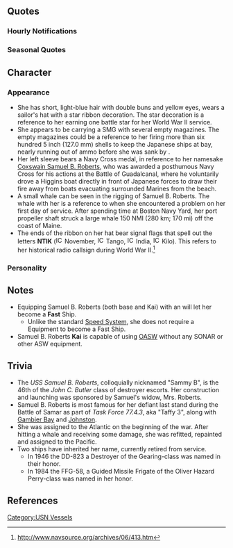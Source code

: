 {{Ship/Header}}
==Quotes==
{{Ship/Quotes
|Introduction = 私ね、ジョン・C・バトラー級護衛<br>駆逐艦、サミュエル・B・ロバーツっ。ね、覚えて！あっ、長い？　<br>じゃあ、サムでもいいよ！<br>Nice to meet you！
|Introduction/En = I am the John C. Butler-class Destroyer Escort Samuel B. Roberts! Remember it~ Ah, it's long? Sam is fine too! Nice to meet you!
|Introduction/Note = She says we can nickname her Sam! (サム)

|Introduction/Kai = ジョン・C・バトラー級護衛駆逐艦、<br>サミュエル・B・ロバーツっ 配置につきました。<br>今日も頑張って守って行きます！Yes!
|Introduction/Kai/En = John C. Butler-class Destroyer Escort Samuel B. Roberts reporting for duty. I will persevere and protect today as well!
|Introduction/Kai/Note =

|Library = 護衛駆逐艦、ジョン・C・バトラー級<br>、サミュエル・B・ロバーツっです。<br>姉妹を物凄く多いんだ。船団護衛や<br>対潜哨戒、けっこ万能何だよ。<br>って、私はね、Taffy 3 って任務部隊で、護衛空母を守って戦たんだ。<br>自分より大きくて、強い艦たちと。<br>私の事も覚えておいでね！Thanks!
|Library/En = Escort Destroyer of the John C. Butler-class, Samuel B. Roberts! There are so many of my sisters. Fleet escorts also antisubmarine patrols, i'm quite versatile. I mean, I was in the Taffy 3 task force, I defended the escort carriers and fought, against bigger and stronger ships than me. Remember that too! Thanks!
|Library/Note = Look trivia

|Secretary 1 = 私呼んだ？何？
|Secretary 1/En = Did you call me? What is it?
|Secretary 1/Note = 

|Secretary 1/Kai = Samのこと呼んだ？何？
|Secretary 1/Kai/En = Did you call me? What is it?
|Secretary 1/Kai/Note = 

|Secretary 2 = What's wrong? あっ、そなんだ！
|Secretary 2/En = What's wrong? Ah, that's it!
|Secretary 2/Note = 

|Secretary 2/Kai = 提督、what's wrong? あっ、そなの？ Okay!
|Secretary 2/Kai/En = Admiral, what's wrong? Ah, is it that? Okay!
|Secretary 2/Kai/Note = 

|Secretary 3 = 何？寂しいの？Okay! 私、相手してあげる。けっこ頑張ちゃうから。<br>見てて。ふあっ！
|Secretary 3/En = What? Feeling lonely? Okay! I'll be your partner. I can do it when I want! Just watch. Huaaa!
|Secretary 3/Note = 

|Idle = あっ、はい、 ガンビアーベイー! どうしたの？　あっ、そ、そこなら、ここ、こう行って、こ！えっ？仕方ない。わたし、付いてってあげる！<br>ったく、世話焼けるなっ。いいけど。
|Idle/En = Ah, yes, Gambier Bay! What is it? Ah, so, if it's this then, this goes like that, there you go! Eh? It's no use. I'll go with you! Damn, always needing help. It's fine though.
|Idle/Note = 

|Idle/Kai = あっ、はい、ガンビー! どうしたの？あっ、そ、そこなら、ここ、こう行って、こ。えっ？仕方ない。わたし、付いてってあげる。ったく、世話焼けるなっ。いいけど。
|Idle/Kai/En = Ah, yes, Gamby! What is it? Ah, so, if it's this then, this goes like that, there you go. Eh? It's no use. I'll go with you. Damn, always needing help. It's fine though.
|Idle/Kai/Note = 

|Secretary Married = うーん？疲れた？あっ、はい、じゃあ、ガムでも食べる？はい！おっ、要らない？何?What's wrong? 仕方ない、ちょっと横になたら？はい。
|Secretary Married/En = Hmmm? Tired? Ah, yes, then, want some chewing-gum? Here! Oh, you don't want it? What? What's wrong? It's no use, what about lying down for a bit? Yes.
|Secretary Married/Note =  Gum was included in the US army's rations in WWII

|Wedding = はっ、何？！的？！ど、どこ？！何だ？違うのか？ビックリした。どうしたの、提督？ほっ、私？元気だけど。変なの。これを？後で？はあ…　後でいいんだ。いいけど！いひひっ…　Thanks... a lot!
|Wedding/En = Ha, what?! the enemy?! wh- where?! Oh? it's not? It surprised me. What is it Admiral? Ho, Me? I'm fine. Weird. This? Later? Haaa... Later is fine. Okay! Ihihi... Thanks... a lot!
|Wedding/Note = 

|Looking At Scores = 情報？大事！取ってあげるね！
|Looking At Scores/En = Information? It's important! I'll go get it!
|Looking At Scores/Note = 

|Looking At Scores/Kai = 情報？本当大事！私が取ってあげるね！
|Looking At Scores/Kai/En = Information? It's really important! I will go get it!

|Joining A Fleet = サミュエル・B・ロバーツっ出ます！さっ、今日もしっかり守ってこう！
|Joining A Fleet/En = Samuel B. Roberts sortieing! So, today as well, let's protect with our best!
|Joining A Fleet/Note = 

|Joining A Fleet/Kai = サミュエル・B・ロバーツっ出ます！さっ、今日もしっかりばちり守ってこう！
|Joining A Fleet/Kai/En = Samuel B. Roberts sortieing! So, today as well, let's protect with the best of our best!

|Equipment 1 = Thanks a lot!
|Equipment 1/En = Thanks a lot!
|Equipment 1/Note = 

|Equipment 2 = あっ、いいね！嬉しいなこれ。
|Equipment 2/En = Ah, nice! I'm happy to get this.
|Equipment 2/Note = 

|Equipment 2/Kai = あっ、凄い！これ、嬉しいな～
|Equipment 2/Kai/En = Ah, super! This makes me happy~

|Equipment 3 = Thanks! 
|Equipment 3/En = Thanks! 
|Equipment 3/Note = 

|Supply = Thanks! 魚雷もお願い。私、使うから！
|Supply/En = Thanks! Torpedoes as well please. I'll use them!
|Supply/Note = 

|Docking Minor = Sorry、すぐ直すね。
|Docking Minor/En = Sorry. I'll be ready again in no time.
|Docking Minor/Note = 

|Docking Major = Oh, my bad. ごめん、ちょっと休憩！
|Docking Major/En = Oh, my bad. Sorry, I'll take a break!
|Docking Major/Note = 

|Docking Complete = 
|Docking Complete/En = 
|Docking Complete/Note = 

|Construction = 出来た！コンプリト！
|Construction/En = Done! Complete!
|Construction/Note = 

|Returning From Sortie = 作戦完了！Comple~te!
|Returning From Sortie/En = Mission comple~te! 
|Returning From Sortie/Note = 

|Starting A Sortie = Taffy 3, weigh anchor! 私、先頭でいい？
|Starting A Sortie/En = Taffy 3, weigh anchor! Can I go in the front?
|Starting A Sortie/Note = 

|Starting A Sortie/Kai = はい！Taffy 3、護衛を任せて下さい！
|Starting A Sortie/Kai/En = Yes! Taffy 3, leave the escorting to me!

|Battle Start = Target, in sight! いよいよか、頑張る！
|Battle Start/En = Target, in sight! Finally, I'll do my best!
|Battle Start/Note = 

|Attack = Fire!
|Attack/En = Fire!
|Attack/Note = 

|Night Battle = 
|Night Battle/En = 
|Night Battle/Note = 

|Night Battle/Kai = 魚雷戦準備！突っ込みますから、いいですか？！
|Night Battle/Kai/En = Prepare for torpedo battle! I'll cut-in, is it ok?!

|Night Attack = 守り切るよ。
|Night Attack/En = I'll protect you.
|Night Attack/Note = 

|Night Attack/Kai = まあ、巡洋艦のように…　足りない。まるで戦艦のように…　頑張ります！
|Night Attack/Kai/En = Well, like light a cruiser... not enough. I'll fight... like a battleship!
|Night Attack/Kai/Note = Reference to her last stand at the Battle of Samar. See [[Samuel_B._Roberts#Trivia|Trivia]]

|MVP = へっ？私？そ…　そうか！またやっちゃった。まあ、でも嬉しいかな、褒められるの。ひひひっ～　貰っておきます。Thanks!
|MVP/En = Heee? Me? I... I see! I did it again! Well, I'm happy to be praised. Hihihi~ I'll get this. Thanks!
|MVP/Note = 

|Minor Damage 1 = はあっ！この！
|Minor Damage 1/En = Haaa! You !
|Minor Damage 1/Note = 

|Minor Damage 2 = まっ、負けるか？！
|Minor Damage 2/En = Like I'd lose!
|Minor Damage 2/Note = 

|Major Damage = ふあーっ！まっ…　まだ行けるの。も一撃！
|Major Damage/En = Huaaa! I... I can still go on. One more attack!
|Major Damage/Note = 

|Sunk = こんなに打たれたら…　私…　痛いし…　冷たい。みんな…　提督…　bye... bye...
|Sunk/En = If I get shot this much... I... it hurts... it's cold. Everyone... Admiral... bye... bye...
|Sunk/Note = 
}}
===Hourly Notifications===
{{Ship/Hourly
|Form = Kai
|00JP = 今日は私、サムがやってあげます。秘書艦業務！<br>大丈夫です、任せてください。こう見えても…<br>…はっ！？　No problem です。ほ、ほらっ！
|00EN = Today I, Sam will do it. Secretary duty! It's fine, leave it to me. Even if it doesn't look like it... Hua! No problem. S... see!
|00Note = 
|01JP = It is one now! えっと……この資料はここで…<br>…はぁ……眠い……。
|01EN = It is one now! Ehmm... This documents goes there... *yawn*... I'm sleepy...
|01Note = 
|02JP = It is two now! 提督……眠くないですか？そう……。
|02EN = It is two now! Admiral... aren't you sleepy? Is that so...
|02Note = 
|03JP = It is three now…… コーヒー飲みます？あ、<br>サンクス。はぁ……提督、これ、甘くて美味しい！
|03EN = It is three now…… Want to drink coffee? Ah, thanks. *slurp* Hah... Admiral, this coffee, it's sweet and delicious!
|03Note = 
|04JP = It's four now! はぁ……もうすぐ朝ですね……はぅ…<br>…ふわぁ。
|04EN = It's four now! *yawn* It'll soon be morning... *yawn* *yawn*
|04Note = 
|05JP = Good morning 提督! It's five now!　<br>朝になっちゃいました！ふぅ、ふえ.
|05EN = Good morning Admiral! It's five now! It's morning! *stretch*
|05Note = 
|06JP = It is six now! 朝の一杯はもちろん、<br>熱いコーヒーですよね。私が……はっ？<br>ああっ！……No, no problem!
|06EN = It is six now! The morning's drink is of course, hot coffee. I... ha? Aaaa! ...No, no problem!
|06Note = 
|07JP = It is seven now!　モーニングは、サム特製スクランブルエッグと、ベーコン！はい、もちろん熱いコーヒーも。さぁ、食べて、食べて！
|07EN = It is seven now! It's morning, have Sam's special scrambled eggs and bacon! Yes, hot coffee as well of course. Come on, eat, eat!
|07Note = 
|08JP = It is eight now! 提督、フィニッシュ？コーヒーのお代わりは？あ、はーい。あっ？！
|08EN = It is eight now! Admiral, have you finished? Don't you want some more coffee? Ah, yeees. Haa?!
|08Note = 
|09JP = It is nine now! だ、大丈夫。問題ないから。<br>No problem!
|09EN = It is nine now! It, it's fine. No problem. No problem!
|09Note = 
|10JP = It is ten now! さーて、演習？はーい、<br>任せてください！はっ？ああっ！
|10EN = It is ten now! So now, training? Yeees, leave it to me! Ha? Aaaah!
|10Note = 
|11JP = It is eleven now! なんか、頑張ったら、おなか空きました。ランチ、ちょっと早く……駄目？
|11EN = It is eleven now! Somehow, after training hard, I became hungry. Lunch, quickly...no?
|11Note = 
|12JP = It is noon! ランチタイム！さぁ、まずはコーヒーですね！お持ちしまあああーっ
|12EN = It is noon! Lunchtime! So, coffee for starters! Just waiiiii-
|12Note = Did she fall down?
|13JP = It is one now!　だ、大丈夫。全てNo problemです。も、もちろん！
|13EN = It is one now. I, I'm fine. No problems at all. Of course!
|13Note = 
|14JP = It is two……あっ、Hi、ガンビー!ガムビア・ベイ！What's up?あ、そうなんだ。私も私も！えへへっ。
|14EN = It is two- ah, hi, Gambi! Gambier Bay! What's up? Ah, really? Me too, me too! Ehehe.
|14Note = 
|15JP = It is three now!　ちょっと、おなか空かない？……あ、そう……そうだね……。
|15EN = It is three now. Aren't you a little hungry? Ah, right, yeah...
|15Note = 
|16JP = It is four now!　て、あっ、鳥海！Hi!　あ、うん、そう。いまはそうなの。よろしくね！あ、サンクス！
|16EN = It is four now. Ah, wait! Choukai! Hey! Ah, mhm, yeah, that's how it is now. I'm counting on you. Ah, thanks!
|16Note = Look trivia.
|17JP = It's five now!　見てみて、ほら、水平線の……ね、綺麗！ね、いいよね、うん！
|17EN = It is fine now. Look, look! See, on the horizon... right? Beautiful! This is great, yeah!
|17Note = 
|18JP = It is six now!　さあ、夜ご飯！えっ、外食？いいよ、私作ってあげるから。簡単なので良いよね、ハンバーグとかどう？
|18EN = It is six now. Time for dinner! Huh? Eating out? Don't worry, I'll cook. Something simple is fine, right? Like a hamburger?
|18Note = 
|19JP = It is seven now!　さぁ、食べて！サム風特製ハンバーグディナー！召し上がれ！飲み物はコーヒーで良い？えっ、ビール？
|19EN = It is seven now. Time to eat! Sam-style special hamburger dinner - eat up! Would you like some coffee?
|19Note = 
|20JP = It is eight now……って、なんかすごいうるさくない？水雷戦隊？どこの？私、ちょっと文句言ってきて良い？　あ、そう？じゃあ行って来る！
|20EN = It is eight now. Wow, what's with all the noise? Torpedo squadrons? From where? Can I go complain a bit? Ah, really? Okay, I'll be right back!
|20Note = 
|21JP = It is nine now……危なかった……なんか、取り込まれるところだった……。や、私、護衛や哨戒だから、基本は夜戦じゃなくって……。
|21EN = It is nine now. Whew, that was close! Felt like I was about to get sucked in with them. It's just, I'm for escorting and patrolling and stuff, not night battles!
|21Note = 
|22JP = It is ten now……なんか……今日も一日、ぐったり疲れました。ですが、明日も頑張って守ってゆきましょう！私も頑張ります！
|22EN = It is ten now. Feels kinda like I've been busy all day. But let's continue to work hard to protect tomorrow too! I'll do my best as well!
|22Note = 
|23JP = It is eleven now!　一日たいへんお疲れ様でした！休めるときに、休んでおいてくださいね。明日も頑張りましょう！
|23EN = It is eleven now. Thanks for all your hard work today! Make sure to rest when you get the chance! Let's work hard again tomorrow!
|23Note = 
}}

===Seasonal Quotes===
{{Ship/SeasonalQuotes}}

==Character==
===Appearance===
* She has short, light-blue hair with double buns and yellow eyes, wears a sailor's hat with a star ribbon decoration. The star decoration is a reference to her earning one battle star for her World War II service.
* She appears to be carrying a SMG with several empty magazines. The empty magazines could be a reference to her firing more than six hundred 5 inch (127.0 mm) shells to keep the Japanese ships at bay, nearly running out of ammo before she was sank by {{ShipLink|Kongou Kai Ni|text=Kongou}}.
* Her left sleeve bears a Navy Cross medal, in reference to her namesake [https://en.wikipedia.org/wiki/Samuel_B._Roberts Coxswain Samuel B. Roberts], who was awarded a posthumous Navy Cross for his actions at the Battle of Guadalcanal, where he voluntarily drove a Higgins boat directly in front of Japanese forces to draw their fire away from boats evacuating surrounded Marines from the beach.
* A small whale can be seen in the rigging of Samuel B. Roberts. The whale with her is a reference to when she encountered a problem on her first day of service. After spending time at Boston Navy Yard, her port propeller shaft struck a large whale 150 NMI (280 km; 170 mi) off the coast of Maine.
* The ends of the ribbon on her hat bear signal flags that spell out the letters '''NTIK''' ([[File:ICS_November.png|16px|link=]] November, [[File:ICS_Tango.png|16px|link=]] Tango, [[File:ICS_India.png|16px|link=]] India, [[File:ICS_Kilo.png|16px|link=]] Kilo). This refers to her historical radio callsign during World War II.<ref>http://www.navsource.org/archives/06/413.htm</ref>

===Personality===

==Notes==
*Equipping Samuel B. Roberts (both base and Kai) with an {{Turbine}} {{EquipmentLink|Improved Kanhon Type Turbine}} will let her become a '''Fast''' Ship.
**Unlike the standard [[Partials/Speed system|Speed System]], she does not require a {{EquipmentLink|New Model High Temperature High Pressure Boiler|Enhanced Kanhon Type Boiler|text=Boiler}} Equipment to become a Fast Ship.
*Samuel B. Roberts '''Kai''' is capable of using [[Partials/Opening ASW|OASW]] without any {{Sonar}} SONAR or other ASW equipment.

==Trivia==
*The ''USS Samuel B. Roberts'', colloquially nicknamed "Sammy B", is the 46th of the ''John C. Butler'' class of destroyer escorts. Her construction and launching was sponsored by Samuel's widow, Mrs. Roberts.
*Samuel B. Roberts is most famous for her defiant last stand during the Battle of Samar as part of ''Task Force 77.4.3'', aka "Taffy 3", along with [[Gambier Bay]] and [[Johnston]].
* She was assigned to the Atlantic on the beginning of the war. After hitting a whale and receiving some damage, she was refitted, repainted and assigned to the Pacific.
*Two ships have inherited her name, currently retired from service.
** In 1946 the DD-823 a Destroyer of the Gearing-class was named in their honor.
** In 1984 the FFG-58, a Guided Missile Frigate of the Oliver Hazard Perry-class was named in her honor.

==References==
<references/>


{{Ship/Footer}}
[[Category:USN Vessels]]
